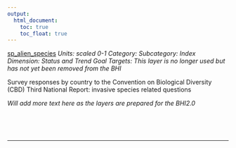 ```yaml
---
output:
  html_document:
    toc: true
    toc_float: true
---
```


[sp_alien_species](https://github.com/OHI-Science/bhi/blob/master/baltic/layers/sp_alien_species_gl2018.csv)
*Units: scaled 0-1*
*Category:*
*Subcategory:*
*Index Dimension: Status and Trend*
*Goal Targets: This layer is no longer used but has not yet been removed from the BHI*

Survey responses by country to the Convention on Biological Diversity (CBD) Third National Report: invasive species related questions

*Will add more text here as the layers are prepared for the BHI2.0*

<br>



<br>

--- 
